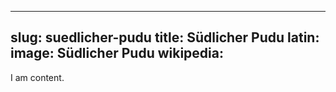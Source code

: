 
---
slug: suedlicher-pudu
title: Südlicher Pudu
latin:
image: Südlicher Pudu
wikipedia: 
---

I am content.
